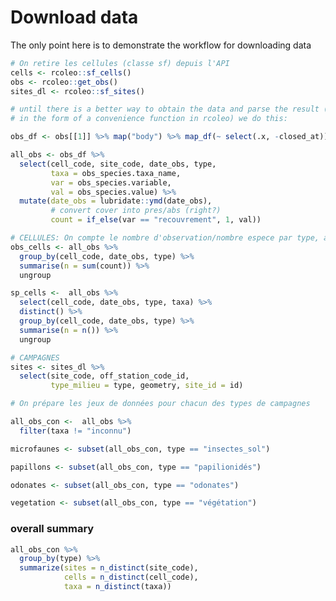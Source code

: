 # Download data {#dl}

The only point here is to demonstrate the workflow for downloading data


```r

# On retire les cellules (classe sf) depuis l'API
cells <- rcoleo::sf_cells()
obs <- rcoleo::get_obs()
sites_dl <- rcoleo::sf_sites()

# until there is a better way to obtain the data and parse the result (perhaps
# in the form of a convenience function in rcoleo) we do this:

obs_df <- obs[[1]] %>% map("body") %>% map_df(~ select(.x, -closed_at))

all_obs <- obs_df %>%
  select(cell_code, site_code, date_obs, type, 
         taxa = obs_species.taxa_name, 
         var = obs_species.variable, 
         val = obs_species.value) %>% 
  mutate(date_obs = lubridate::ymd(date_obs),
         # convert cover into pres/abs (right?)
         count = if_else(var == "recouvrement", 1, val))

# CELLULES: On compte le nombre d'observation/nombre espece par type, année et cellule
obs_cells <- all_obs %>% 
  group_by(cell_code, date_obs, type) %>% 
  summarise(n = sum(count)) %>% 
  ungroup

sp_cells <-  all_obs %>% 
  select(cell_code, date_obs, type, taxa) %>% 
  distinct() %>% 
  group_by(cell_code, date_obs, type) %>%
  summarise(n = n()) %>% 
  ungroup

# CAMPAGNES
sites <- sites_dl %>% 
  select(site_code, off_station_code_id,
         type_milieu = type, geometry, site_id = id)

# On prépare les jeux de données pour chacun des types de campagnes

all_obs_con <-  all_obs %>%
  filter(taxa != "inconnu")

microfaunes <- subset(all_obs_con, type == "insectes_sol")

papillons <- subset(all_obs_con, type == "papilionidés")

odonates <- subset(all_obs_con, type == "odonates")

vegetation <- subset(all_obs_con, type == "végétation")
```

### overall summary

```r
all_obs_con %>% 
  group_by(type) %>% 
  summarize(sites = n_distinct(site_code),
            cells = n_distinct(cell_code),
            taxa = n_distinct(taxa))
```

